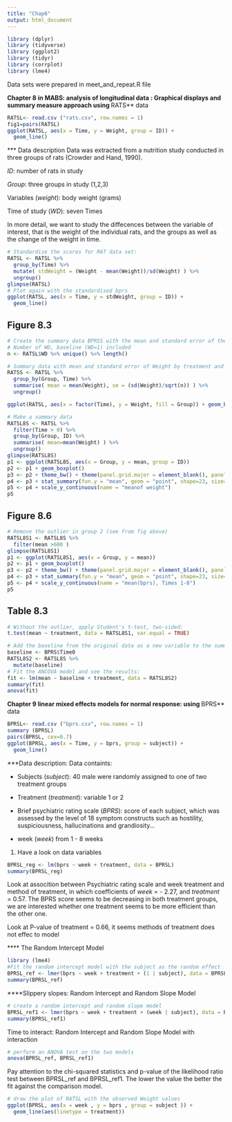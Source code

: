 ```yaml
---
title: "Chap6"
output: html_document
---
```

```r
library (dplyr)
library (tidyverse)
library (ggplot2)
library (tidyr)
library (corrplot)
library (lme4)
```
Data sets were prepared in meet_and_repeat.R file

**Chapter 8 in MABS: analysis of longitudinal data : Graphical displays and summary measure approach using **RATS** data

```r
RATSL<- read.csv ("rats.csv", row.names = 1)
fig1=pairs(RATSL)
ggplot(RATSL, aes(x = Time, y = Weight, group = ID)) +
  geom_line()
```

*** Data description
Data was extracted from a nutrition study conducted in three groups of rats (Crowder and Hand, 1990). 

*ID*: number of rats in study

*Group*: three groups in study (1,2,3)

Variables (*weight*): body weight (grams)

Time of study (*WD*): seven Times

In more detail, we want to study the diffecences between the variable of interest, that is the weight of the individual rats, and the groups as well as the change of the weight in time.


```r
# Standardise the scores for RAT data set:
RATSL <- RATSL %>%
  group_by(Time) %>%
  mutate( stdWeight = (Weight - mean(Weight))/sd(Weight) ) %>%
  ungroup()
glimpse(RATSL)
# Plot again with the standardised bprs
ggplot(RATSL, aes(x = Time, y = stdWeight, group = ID)) +
  geom_line()

```

## Figure 8.3

```r
# Create the summary data BPRSS with the mean and standard error of the variable bprs
# Number of WD, baseline (WD=1) included
n <- RATSL$WD %>% unique() %>% length()

# Summary data with mean and standard error of Weight by treatment and week
RATSS <- RATSL %>%
  group_by(Group, Time) %>%
  summarise( mean = mean(Weight), se = (sd(Weight)/sqrt(n)) ) %>%
  ungroup()

```



```r
ggplot(RATSL, aes(x = factor(Time), y = Weight, fill = Group)) + geom_boxplot(position = position_dodge(width = 0.9))

```



```r
# Make a summary data 
RATSL8S <- RATSL %>%
  filter(Time > 0) %>%
  group_by(Group, ID) %>%
  summarise( mean=mean(Weight) ) %>%
  ungroup()
glimpse(RATSL8S)
p1 <- ggplot(RATSL8S, aes(x = Group, y = mean, group = ID))
p2 <- p1 + geom_boxplot()
p3 <- p2 + theme_bw() + theme(panel.grid.major = element_blank(), panel.grid.minor = element_blank())
p4 <- p3 + stat_summary(fun.y = "mean", geom = "point", shape=23, size=4, fill = "white")
p5 <- p4 + scale_y_continuous(name = "meanof weight")
p5
```

## Figure 8.6

```r
# Remove the outlier in group 2 (see from fig above)
RATSL8S1 <- RATSL8S %>%
  filter(mean >600 )
glimpse(RATSL8S1)
p1 <- ggplot(RATSL8S1, aes(x = Group, y = mean))
p2 <- p1 + geom_boxplot()
p3 <- p2 + theme_bw() + theme(panel.grid.major = element_blank(), panel.grid.minor = element_blank())
p4 <- p3 + stat_summary(fun.y = "mean", geom = "point", shape=23, size=4, fill = "white")
p5 <- p4 + scale_y_continuous(name = "mean(bprs), Times 1-8")
p5
```


## Table 8.3

```r
# Without the outlier, apply Student's t-test, two-sided:
t.test(mean ~ treatment, data = RATSL8S1, var.equal = TRUE)
```


```r
# Add the baseline from the original data as a new variable to the summary data:
baseline <- BPRS$Time0
RATSL8S2 <- RATSL8S %>%
  mutate(baseline)
# Fit the ANCOVA model and see the results:
fit <- lm(mean ~ baseline + treatment, data = RATSL8S2)
summary(fit)
anova(fit)
```


**Chapter 9 linear mixed effects models for normal response: using **BPRS** data

```r
BPRSL<- read.csv ("bprs.csv", row.names = 1)
summary (BPRSL)
pairs(BPRSL, cex=0.7)
ggplot(BPRSL, aes(x = Time, y = bprs, group = subject)) +
  geom_line()
```
***Data description:
Data containts:

- Subjects (*subject*): 40 male were randomly assigned to one of two treatment groups 

- Treatment (*treatment*): variable 1 or 2 

- Brief psychiatric rating scale (*BPRS*): score of each subject, which was assessed by the level of 18 symptom constructs such as hostility, suspiciousness, hallucinations and grandiosity...

- week (*week*) from 1 - 8 weeks


1) Have a look on data variables
```r
BPRSL_reg <- lm(bprs ~ week + treatment, data = BPRSL)
summary(BPRSL_reg)
```
Look at assocition between Psychiatric rating scale and week treatment and method of treatment, in which coefficients of *week* = - 2.27, and *treatment* = 0.57. The BPRS score seems to be decreasing in both treatment groups,  we are interested whether one treatment seems to be more efficient than the other one.

Look at P-value of treatment  = 0.66, it seems methods of treatment does not effec to model

**** The Random Intercept Model
```r
library (lme4)
#Fit the random intercept model with the subject as the random effect
BPRSL_ref <- lmer(bprs ~ week + treatment + (1 | subject), data = BPRSL, REML = FALSE)
summary(BPRSL_ref)
```

****Slippery slopes: Random Intercept and Random Slope Model
```r
# create a random intercept and random slope model
BPRSL_ref1 <- lmer(bprs ~ week + treatment + (week | subject), data = BPRSL, REML = FALSE)
summary(BPRSL_ref1)
```


Time to interact: Random Intercept and Random Slope Model with interaction
```r
# perform an ANOVA test on the two models
anova(BPRSL_ref, BPRSL_ref1)
```

Pay attention to the chi-squared statistics and p-value of the likelihood ratio test between BPRSL_ref and BPRSL_ref1. The lower the value the better the fit against the comparison model.

```r
# draw the plot of RATSL with the observed Weight values
ggplot(BPRSL, aes(x = week , y = bprs , group = subject )) +
  geom_line(aes(linetype = treatment)) 
```